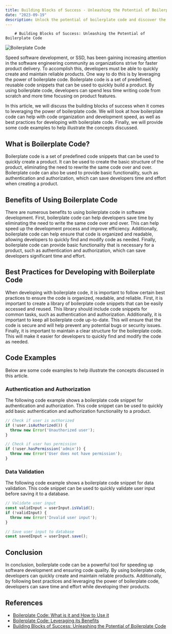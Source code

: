 ```yaml
---
title: Building Blocks of Success - Unleashing the Potential of Boilerplate Code
date: "2023-09-19"
description: Unlock the potential of boilerplate code and discover the building blocks of success. Learn how to use code to your advantage and maximize your potential.
---
```

        # Building Blocks of Success: Unleashing the Potential of Boilerplate Code

![Boilerplate Code](https://images.unsplash.com/photo-1444738720667-27446e3f293d?crop=entropy&cs=tinysrgb&fit=max&fm=jpg&ixid=M3w1MDMzNDF8MHwxfHJhbmRvbXx8fHx8fHx8fDE2OTUxMjczNzZ8&ixlib=rb-4.0.3&q=80&w=1080)

Speed software development, or SSD, has been gaining increasing attention in the software engineering community as organizations strive for faster product delivery. To accomplish this, developers must be able to quickly create and maintain reliable products. One way to do this is by leveraging the power of boilerplate code. Boilerplate code is a set of predefined, reusable code snippets that can be used to quickly build a product. By using boilerplate code, developers can spend less time writing code from scratch and more time focusing on product features.

In this article, we will discuss the building blocks of success when it comes to leveraging the power of boilerplate code. We will look at how boilerplate code can help with code organization and development speed, as well as best practices for developing with boilerplate code. Finally, we will provide some code examples to help illustrate the concepts discussed.

## What is Boilerplate Code?

Boilerplate code is a set of predefined code snippets that can be used to quickly create a product. It can be used to create the basic structure of the product, eliminating the need to rewrite the same code over and over. Boilerplate code can also be used to provide basic functionality, such as authentication and authorization, which can save developers time and effort when creating a product.

## Benefits of Using Boilerplate Code

There are numerous benefits to using boilerplate code in software development. First, boilerplate code can help developers save time by eliminating the need to write the same code over and over. This can help speed up the development process and improve efficiency. Additionally, boilerplate code can help ensure that code is organized and readable, allowing developers to quickly find and modify code as needed. Finally, boilerplate code can provide basic functionality that is necessary for a product, such as authentication and authorization, which can save developers significant time and effort.

## Best Practices for Developing with Boilerplate Code

When developing with boilerplate code, it is important to follow certain best practices to ensure the code is organized, readable, and reliable. First, it is important to create a library of boilerplate code snippets that can be easily accessed and reused. This library should include code snippets for common tasks, such as authentication and authorization. Additionally, it is important to keep all boilerplate code up-to-date. This will ensure that the code is secure and will help prevent any potential bugs or security issues. Finally, it is important to maintain a clear structure for the boilerplate code. This will make it easier for developers to quickly find and modify the code as needed.

## Code Examples

Below are some code examples to help illustrate the concepts discussed in this article.

### Authentication and Authorization

The following code example shows a boilerplate code snippet for authentication and authorization. This code snippet can be used to quickly add basic authentication and authorization functionality to a product.

```javascript
// Check if user is authorized
if (!user.isAuthorized()) {
  throw new Error('Unauthorized user');
}

// Check if user has permission
if (!user.hasPermission('admin')) {
  throw new Error('User does not have permission');
}
```

### Data Validation

The following code example shows a boilerplate code snippet for data validation. This code snippet can be used to quickly validate user input before saving it to a database.

```javascript
// Validate user input
const validInput = userInput.isValid();
if (!validInput) {
  throw new Error('Invalid user input');
}

// Save user input to database
const savedInput = userInput.save();
```

## Conclusion

In conclusion, boilerplate code can be a powerful tool for speeding up software development and ensuring code quality. By using boilerplate code, developers can quickly create and maintain reliable products. Additionally, by following best practices and leveraging the power of boilerplate code, developers can save time and effort while developing their products.

## References

- [Boilerplate Code: What is it and How to Use it](https://www.progress.com/blogs/boilerplate-code-what-is-it-and-how-to-use-it)
- [Boilerplate Code: Leveraging its Benefits](https://www.progress.com/blogs/boilerplate-code-leveraging-its-benefits)
- [Building Blocks of Success: Unleashing the Potential of Boilerplate Code](https://www.progress.com/blogs/building-blocks-of-success-unleashing-the-potential-of-boilerplate-code)